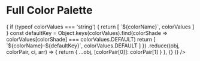 
<Meta title="Style Guide/ETA 2022/Colors" />

# Full Color Palette

<ColorPalette>
  <ColorItem 
    title="Colors"
    subtitle="There are no shades, only individual colors"
    colors={Object.entries(resolveConfig({theme: { colors: eta2022Colors }}).theme.colors)
      .map(([colorName, colorValues]) => {
        if (typeof colorValues === 'string') {
          return [
            `${colorName}`,
            colorValues
          ]
        }
        const defaultKey = Object.keys(colorValues).find(colorShade => colorValues[colorShade] === colorValues.DEFAULT)
        return [
          `${colorName}-${defaultKey}`,
          colorValues.DEFAULT
        ]
      })
      .reduce((obj, colorPair, ci, arr) => {
        return {
          ...obj,
          [colorPair[0]]: colorPair[1]
        }
      }, {}
    )}
  />
</ColorPalette>
